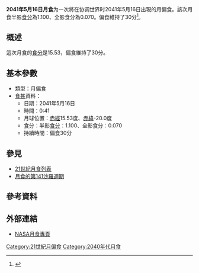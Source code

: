 {{future}}
{{Infobox lunar eclipse
| date        = 2041年5月16日
| time        = 0:41
| nature     = 月偏食
| saros       = 141
| gamma           = -0.975
| magnitude      = 半影食分：1.100<br/>全影食分：0.070
| par_duration   = 30分
| tot_duration    = 
| chart               = <!-- 檔案不存在 Lunar eclipse chart close-2041May.png -->
}}
'''2041年5月16日月食'''为一次將在协调世界时2041年5月16日出現的月偏食。該次月食半影[[食分|食分]]為1.100、全影食分為0.070。偏食維持了30分<ref name="nasa_catalog_list">{{cite web|url=http://sunearth.gsfc.nasa.gov/eclipse/LEcat/LE2001-2100.html|title=Lunar Eclipses: 2001 to 2100|language=en|publisher=[[NASA|NASA]]|archiveurl=https://web.archive.org/web/19990202141830/http://sunearth.gsfc.nasa.gov/eclipse/LEcat/LE2001-2100.html|archivedate=1999-02-02|deadurl=yes|accessdate=2016-09-10}}</ref>。

== 概述 ==
這次月食的[[食分|食分]]是15.53，偏食維持了30分。

== 基本參數 ==
{{NoteUTC}}
* 類型：月偏食
*[[食甚|食甚]]資料：
** 日期：2041年5月16日
** 時間：0:41
** 月球位置：[[赤經|赤經]]15.53度、[[赤緯|赤緯]]-20.0度
** 食分：半影[[食分|食分]]：1.100、全影食分：0.070
** 持續時間：偏食30分
== 參見 ==
{{portal box|天文學}}
* [[21世紀月食列表|21世紀月食列表]]
* [[月食的第141沙羅週期|月食的第141沙羅週期]]

== 參考資料 ==
{{reflist}}

== 外部連結 ==
* [http://eclipse.gsfc.nasa.gov/lunar.html NASA月食專頁]{{Wayback|url=http://eclipse.gsfc.nasa.gov/lunar.html |date=20181231235927 }}{{en icon}}
{{Lunar-eclipse-stub}}
{{月食}}

[[Category:21世紀月偏食|Category:21世紀月偏食]]
[[Category:2040年代月食|Category:2040年代月食]]